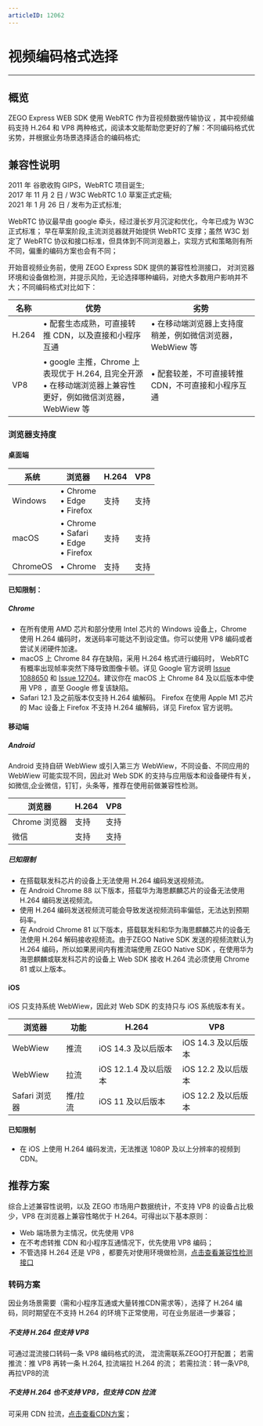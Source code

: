 ```yaml
---
articleID: 12062
---
```

# 视频编码格式选择

- - -

## 概览
ZEGO Express WEB SDK 使用 WebRTC 作为音视频数据传输协议 ，其中视频编码支持 H.264 和 VP8 两种格式，阅读本文能帮助您更好的了解：不同编码格式优劣势，并根据业务场景选择适合的编码格式;

## 兼容性说明
2011 年 谷歌收购 GIPS，WebRTC 项目诞生;<br/>
2017 年 11 月 2 日 / W3C WebRTC 1.0 草案正式定稿;<br/>
2021 年 1  月 26 日 / 发布为正式标准;<br/>

WebRTC 协议最早由 google 牵头，经过漫长岁月沉淀和优化，今年已成为 W3C 正式标准； 早在草案阶段,主流浏览器就开始提供 WebRTC 支撑；虽然 W3C 划定了 WebRTC 协议和接口标准，但具体到不同浏览器上，实现方式和策略则有所不同，偏重的编码方案也会有不同；<br/>

开始音视频业务前，使用 ZEGO Express SDK 提供的兼容性检测接口， 对浏览器环境和设备做检测，并提示风险，无论选择哪种编码，对绝大多数用户影响并不大；不同编码格式对比如下：

| 名称 | 优势 | 劣势 |
|------|------|------|
| H.264 | • 配套生态成熟，可直接转推 CDN，以及直接和小程序互通 | • 在移动端浏览器上支持度稍差，例如微信浏览器，WebWiew 等 |
| VP8 | • google 主推，Chrome 上表现优于 H.264, 且完全开源<br/>• 在移动端浏览器上兼容性更好，例如微信浏览器，WebWiew 等 | • 配套较差，不可直接转推 CDN，不可直接和小程序互通 |

### 浏览器支持度

#### 桌面端
| 系统 | 浏览器 | H.264 | VP8 |
|------|--------|-------|-----|
| Windows | • Chrome<br/>• Edge<br/>• Firefox | 支持 | 支持 |
| macOS | • Chrome<br/>• Safari<br/>• Edge<br/>• Firefox | 支持 | 支持 |
| ChromeOS | • Chrome | 支持 | 支持 |

#### 已知限制：
##### Chrome
- 在所有使用 AMD 芯片和部分使用 Intel 芯片的 Windows 设备上，Chrome 使用 H.264 编码时，发送码率可能达不到设定值。你可以使用 VP8 编码或者尝试关闭硬件加速。
- macOS 上 Chrome 84 存在缺陷，采用 H.264 格式进行编码时， WebRTC 有概率出现帧率突然下降导致图像卡顿。详见 Google 官方说明 [Issue 1088650](https://bugs.chromium.org/p/chromium/issues/detail?id=1203206&can=2&q=webrtc%20drop%20component%3ABlink%3EWebRTC%3EVideo) 和 [Issue 12704](https://bugs.chromium.org/p/webrtc/issues/detail?id=12704#c3)。建议你在 macOS 上 Chrome 84 及以后版本中使用 VP8 ，直至 Google 修复该缺陷。
- Safari 12.1 及之前版本仅支持 H.264 编解码。
Firefox
在使用 Apple M1 芯片的 Mac 设备上 Firefox 不支持 H.264 编解码，详见 Firefox 官方说明。

#### 移动端
##### Android
Android 支持自研 WebWiew 或引入第三方 WebWiew，不同设备、不同应用的 WebWiew 可能实现不同，因此对 Web SDK 的支持与应用版本和设备硬件有关，如微信,企业微信，钉钉，头条等，推荐在使用前做兼容性检测。

| 浏览器 | H.264 | VP8 |
|--------|-------|-----|
| Chrome 浏览器 | 支持 | 支持 |
| 微信 | 支持 | 支持 |

##### 已知限制
- 在搭载联发科芯片的设备上无法使用 H.264 编码发送视频流。
- 在 Android Chrome 88 以下版本，搭载华为海思麒麟芯片的设备无法使用 H.264 编码发送视频流。
- 使用 H.264 编码发送视频流可能会导致发送视频流码率偏低，无法达到预期码率。
- 在 Android Chrome 81 以下版本，搭载联发科和华为海思麒麟芯片的设备无法使用 H.264 解码接收视频流。由于ZEGO Native SDK 发送的视频流默认为 H.264 编码，所以如果房间内有推流端使用 ZEGO Native SDK ，在使用华为海思麒麟或联发科芯片的设备上 Web SDK 接收 H.264 流必须使用 Chrome 81 或以上版本。

#### iOS
iOS 只支持系统 WebWiew，因此对 Web SDK 的支持只与 iOS 系统版本有关。

| 浏览器 | 功能 | H.264 | VP8 |
|--------|------|-------|-----|
| WebWiew | 推流 | iOS 14.3 及以后版本 | iOS 14.3 及以后版本 |
| WebWiew | 拉流 | iOS 12.1.4 及以后版本 | iOS 12.2 及以后版本 |
| Safari 浏览器 | 推/拉流 | iOS 11 及以后版本 | iOS 12.2 及以后版本 | 

#### 已知限制
- 在 iOS 上使用 H.264 编码发流，无法推送 1080P 及以上分辨率的视频到 CDN。

## 推荐方案
综合上述兼容性说明，以及 ZEGO 市场用户数据统计，不支持 VP8 的设备占比极少，VP8 在浏览器上兼容性略优于 H.264。可得出以下基本原则：
- Web 端场景为主情况，优先使用 VP8
- 在不考虑转推 CDN 和小程序互通情况下，优先使用 VP8 编码；
- 不管选择 H.264 还是 VP8 ，都要先对使用环境做检测，[点击查看兼容性检测接口](https://doc-zh.zego.im/article/api?doc=Express_Video_SDK_API~javascript_web~class~ZegoExpressEngine#check-system-requirements)


### 转码方案
因业务场景需要（需和小程序互通或大量转推CDN需求等），选择了 H.264 编码，同时期望在不支持 H.264 的环境下正常使用，可在业务层进一步兼容；

##### 不支持 H.264 但支持 VP8
可通过混流接口转码一条 VP8 编码格式的流， 混流需联系ZEGO打开配置；
若需推流：推 VP8 再转一条 H.264, 拉流端拉 H.264 的流；
若需拉流：转一条VP8, 再拉VP8的流

##### 不支持 H.264 也不支持 VP8，但支持 CDN 拉流
可采用 CDN 拉流，[点击查看CDN方案](https://doc-zh.zego.im/article/1218)；
